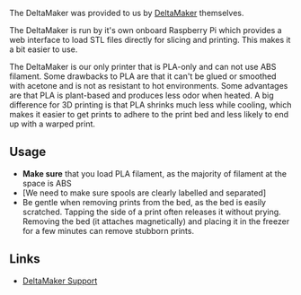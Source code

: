 The DeltaMaker was provided to us by [http://www.deltamaker.com/ DeltaMaker] themselves.

The DeltaMaker is run by it's own onboard Raspberry Pi which provides a web interface to load STL files directly for slicing and printing. This makes it a bit easier to use.

The DeltaMaker is our only printer that is PLA-only and can not use ABS filament. Some drawbacks to PLA are that it can't be glued or smoothed with acetone and is not as resistant to hot environments. Some advantages are that PLA is plant-based and produces less odor when heated. A big difference for 3D printing is that PLA shrinks much less while cooling, which makes it easier to get prints to adhere to the print bed and less likely to end up with a warped print.

== Usage ==

* '''Make sure''' that you load PLA filament, as the majority of filament at the space is ABS
* [We need to make sure spools are clearly labelled and separated]
* Be gentle when removing prints from the bed, as the bed is easily scratched. Tapping the side of a print often releases it without prying. Removing the bed (it attaches magnetically) and placing it in the freezer for a few minutes can remove stubborn prints.

== Links ==

* [https://deltamaker.freshdesk.com/support/home DeltaMaker Support]

